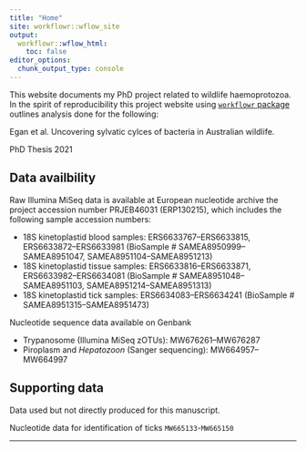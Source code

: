 ```yaml
---
title: "Home"
site: workflowr::wflow_site
output:
  workflowr::wflow_html:
    toc: false
editor_options:
  chunk_output_type: console
---
```


This website documents my PhD project related to wildlife haemoprotozoa.
In the spirit of reproducibility this project website using [`workflowr` package](https://jdblischak.github.io/workflowr) outlines analysis done for the following:

Egan et al. Uncovering sylvatic cylces of bacteria in Australian wildlife. 

PhD Thesis 2021

## Data availbility

Raw Illumina MiSeq data is available at European nucleotide archive the project accession number PRJEB46031 (ERP130215), which includes the following sample accession numbers:

- 18S kinetoplastid blood samples: ERS6633767--ERS6633815, ERS6633872--ERS6633981 (BioSample # SAMEA8950999--SAMEA8951047, SAMEA8951104--SAMEA8951213)
- 18S kinetoplastid tissue samples: ERS6633816--ERS6633871, ERS6633982--ERS6634081 (BioSample # SAMEA8951048--SAMEA8951103, SAMEA8951214--SAMEA8951313)
- 18S kinetoplastid tick samples: ERS6634083--ERS6634241 (BioSample # SAMEA8951315--SAMEA8951473)

Nucleotide sequence data available on Genbank

- Trypanosome (Illumina MiSeq zOTUs): MW676261--MW676287
- Piroplasm and *Hepatozoon* (Sanger sequencing): MW664957--MW664997

## Supporting data

Data used but not directly produced for this manuscript.

Nucleotide data for identification of ticks
`MW665133`-`MW665150`


---

<!-- Worlflowr commands

To build/view webiste locally
`wflow_build()` and `wflow_view()`

Status of workflow
`wflow_status()`

Publish website pages
`wflow_publish(c("analysis/index.Rmd", "analysis/first-analysis.Rmd"), "Add my first analysis")`

Push website to github
`wflow_git_push()`  -->
